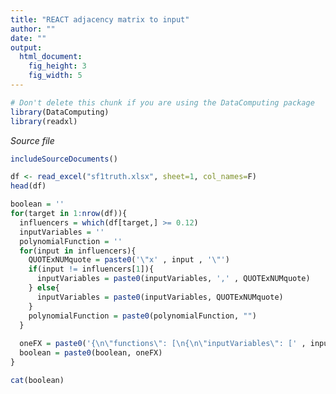 ```yaml
---
title: "REACT adjacency matrix to input"
author: ""
date: ""
output: 
  html_document:
    fig_height: 3
    fig_width: 5
---
```

<!-- Don't edit in between this line and the one below -->
```r
# Don't delete this chunk if you are using the DataComputing package
library(DataComputing)
library(readxl)
```
*Source file* 
```r
includeSourceDocuments()
```
<!-- Don't edit the material above this line -->


```r
df <- read_excel("sf1truth.xlsx", sheet=1, col_names=F)
head(df)
```


```r
boolean = ''
for(target in 1:nrow(df)){
  influencers = which(df[target,] >= 0.12)
  inputVariables = ''
  polynomialFunction = ''
  for(input in influencers){
    QUOTExNUMquote = paste0('\"x' , input , '\"')
    if(input != influencers[1]){
      inputVariables = paste0(inputVariables, ',' , QUOTExNUMquote)
    } else{
      inputVariables = paste0(inputVariables, QUOTExNUMquote)
    }
    polynomialFunction = paste0(polynomialFunction, "")
  }
  
  oneFX = paste0('{\n\"functions\": [\n{\n\"inputVariables\": [' , inputVariables , '],\n\"polynomialFunction\": \"' , polynomialFunction, '\",\n\"score\": 1\n}\n],\n\"target\": \"x' , target, '\"\n},\n')
  boolean = paste0(boolean, oneFX)
}

cat(boolean)

```

